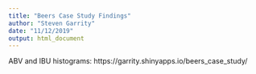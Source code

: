 ```yaml
---
title: "Beers Case Study Findings"
author: "Steven Garrity"
date: "11/12/2019"
output: html_document
---
```


ABV and IBU histograms:  https://garrity.shinyapps.io/beers_case_study/


